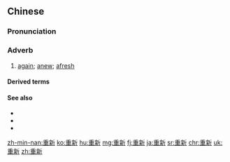 ==Chinese==
{{zh-forms}}

===Pronunciation===
{{zh-pron
|m=chóngxīn
|c=cung4 san1
|h=pfs=chhùng-sîn
|mn=têng-sin/tiông-sin
|ma=Zh-chóngxin.ogg
|cat=adv
}}

===Adverb===
{{zh-adv}}

# [[again]]; [[anew]]; [[afresh]]
#: {{zh-x|仲裁庭 會 重{chóng}新 審查 相{xiāng}關 事宜 和 證據。|The tribunal will look at the relevant matters and evidence '''afresh'''.}}

====Derived terms====
{{zh-der|重新做人}}

====See also====
* {{zh-l|遍}}
* {{zh-l|又}}
* {{zh-l|再}}

{{zh-cat|Elementary}}

[[zh-min-nan:重新]]
[[ko:重新]]
[[hu:重新]]
[[mg:重新]]
[[fj:重新]]
[[ja:重新]]
[[sr:重新]]
[[chr:重新]]
[[uk:重新]]
[[zh:重新]]